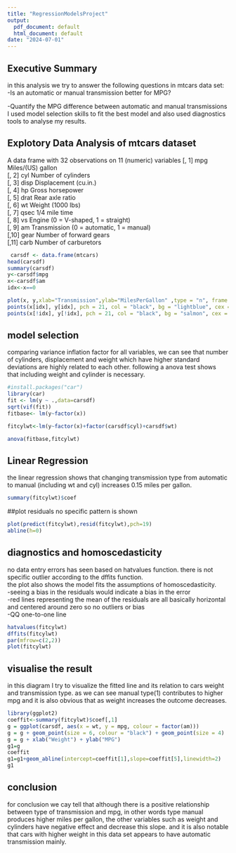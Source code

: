---
title: "RegressionModelsProject"
output:
  pdf_document: default
  html_document: default
date: "2024-07-01"
---
## Executive Summary
in this analysis we try to answer the following questions in mtcars data set:  
-Is an automatic or manual transmission better for MPG?    

-Quantify the MPG difference between automatic and manual transmissions  
I used model selection skills to fit the best model and also used diagnostics tools to analyse my results.  

## Explotory Data Analysis of mtcars dataset
A data frame with 32 observations on 11 (numeric) variables
[, 1]	mpg	Miles/(US) gallon  
[, 2]	cyl	Number of cylinders  
[, 3]	disp	Displacement (cu.in.)  
[, 4]	hp	Gross horsepower  
[, 5]	drat	Rear axle ratio  
[, 6]	wt	Weight (1000 lbs)  
[, 7]	qsec	1/4 mile time  
[, 8]	vs	Engine (0 = V-shaped, 1 = straight)  
[, 9]	am	Transmission (0 = automatic, 1 = manual)  
[,10]	gear	Number of forward gears  
[,11]	carb	Number of carburetors  

```{r}
 carsdf <- data.frame(mtcars)
head(carsdf)
summary(carsdf)
y<-carsdf$mpg
x<-carsdf$am
idx<-x==0

plot(x, y,xlab="Transmission",ylab="MilesPerGallon" ,type = "n", frame = FALSE)
points(x[idx], y[idx], pch = 21, col = "black", bg = "lightblue", cex = 2)
points(x[!idx], y[!idx], pch = 21, col = "black", bg = "salmon", cex = 2)

```
## model selection
comparing variance inflation factor for all variables, we can see that number of cylinders, displacement and weight which have higher standard deviations are highly related to each other. following a anova test shows that including weight and cylinder is necessary.  
```{r}
#install.packages("car")
library(car)
fit <- lm(y ~ .,data=carsdf)
sqrt(vif(fit))
fitbase<- lm(y~factor(x))

fitcylwt<-lm(y~factor(x)+factor(carsdf$cyl)+carsdf$wt)

anova(fitbase,fitcylwt)

```
## Linear Regression 
the linear regression shows that changing transmission type from automatic to manual (including wt and cyl) increases 0.15 miles per gallon.  
```{r}

summary(fitcylwt)$coef

```

##plot residuals
no specific pattern is shown  
```{r}
plot(predict(fitcylwt),resid(fitcylwt),pch=19)
abline(h=0)

```

## diagnostics and homoscedasticity
no data entry errors has seen based on  hatvalues function.
there is not specific outlier according to the dffits function.  
the plot also shows the model fits the assumptions of homoscedasticity.  
-seeing a bias in the residuals would  indicate a bias in the error  
-red lines representing the mean of the residuals are all basically horizontal and centered around zero so no outliers or bias  
-QQ one-to-one line  

```{r}
hatvalues(fitcylwt)
dffits(fitcylwt)
par(mfrow=c(2,2))
plot(fitcylwt)

```

## visualise the result
in this diagram I try to visualize the fitted line and its relation to cars weight and transmission type. as we can see manual type(1) contributes to higher mpg and it is also obvious that as weight increases the outcome decreases.  
```{r}
library(ggplot2)
coeffit<-summary(fitcylwt)$coef[,1]
g = ggplot(carsdf, aes(x = wt, y = mpg, colour = factor(am)))
g = g + geom_point(size = 6, colour = "black") + geom_point(size = 4)
g = g + xlab("Weight") + ylab("MPG")
g1=g
coeffit
g1=g1+geom_abline(intercept=coeffit[1],slope=coeffit[5],linewidth=2)
g1

```

## conclusion
for conclusion we cay tell that although there is a positive relationship between type of transmission and mpg, in other words type manual produces higher miles per gallon, the other variables such as weight and cylinders have negative effect and decrease this slope. and it is also notable that cars with higher weight in this data set appears to have automatic transmission mainly.
